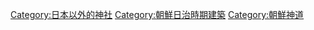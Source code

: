 [[Category:日本以外的神社|Category:日本以外的神社]]
[[Category:朝鮮日治時期建築|Category:朝鮮日治時期建築]]
[[Category:朝鮮神道|Category:朝鮮神道]]